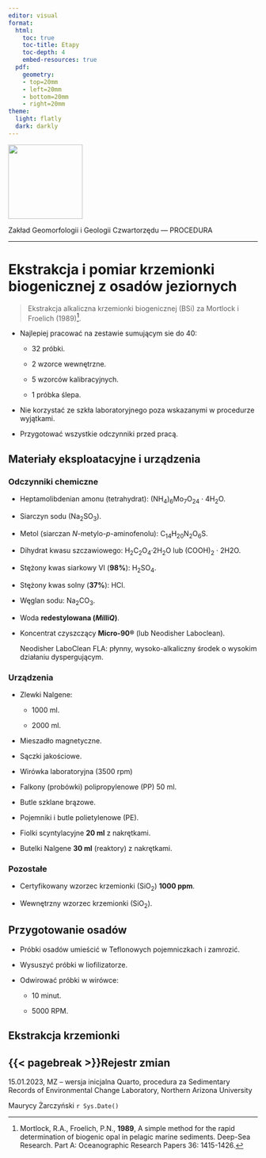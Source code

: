 ```yaml
---
editor: visual
format:
  html:
    toc: true
    toc-title: Etapy
    toc-depth: 4
    embed-resources: true
  pdf:
    geometry: 
    - top=20mm
    - left=20mm
    - bottom=20mm
    - right=20mm
theme:
  light: flatly
  dark: darkly
---
```


[![](images/log-ug_pl.png){fig-alt="Logo: Uniwersytet Gdański" fig-align="left" width="150"}](https://geomorfologia.ug.edu.pl)

Zakład Geomorfologii i Geologii Czwartorzędu --- PROCEDURA

------------------------------------------------------------------------

# Ekstrakcja i pomiar krzemionki biogenicznej z osadów jeziornych

> Ekstrakcja alkaliczna krzemionki biogenicznej (BSi) za Mortlock i Froelich (1989)[^1].

[^1]: Mortlock, R.A., Froelich, P.N., **1989**, A simple method for the rapid determination of biogenic opal in pelagic marine sediments. Deep-Sea Research. Part A: Oceanographic Research Papers 36: 1415-1426.

-   Najlepiej pracować na zestawie sumującym sie do 40:

    -   32 próbki.

    -   2 wzorce wewnętrzne.

    -   5 wzorców kalibracyjnych.

    -   1 próbka ślepa.

-   Nie korzystać ze szkła laboratoryjnego poza wskazanymi w procedurze wyjątkami.

-   Przygotować wszystkie odczynniki przed pracą.

## Materiały eksploatacyjne i urządzenia

### Odczynniki chemiczne

-   Heptamolibdenian amonu (tetrahydrat): (NH~4~)~6~Mo~7~O~24~ · 4H~2~O.

-   Siarczyn sodu (Na~2~SO~3~).

-   Metol (siarczan *N*-metylo-*p*-aminofenolu): C~14~H~20~N~2~O~6~S.

-   Dihydrat kwasu szczawiowego: H~2~C~2~O~4~·2H~2~O lub (COOH)~2~ · 2H2O.

-   Stężony kwas siarkowy VI (**98%**): H~2~SO~4~.

-   Stężony kwas solny (**37%**): HCl.

-   Węglan sodu: Na~2~CO~3~.

-   Woda **redestylowana (*MilliQ*)**.

-   Koncentrat czyszczący **Micro-90®** (lub Neodisher Laboclean).

    | Neodisher LaboClean FLA: płynny, wysoko-alkaliczny środek o wysokim działaniu dyspergującym.

### Urządzenia

-   Zlewki Nalgene:

    -   1000 ml.

    -   2000 ml.

-   Mieszadło magnetyczne.

-   Sączki jakościowe.

-   Wirówka laboratoryjna (3500 rpm)

-   Falkony (probówki) polipropylenowe (PP) 50 ml.

-   Butle szklane brązowe.

-   Pojemniki i butle polietylenowe (PE).

-   Fiolki scyntylacyjne **20 ml** z nakrętkami.

-   Butelki Nalgene **30 ml** (reaktory) z nakrętkami.

### Pozostałe

-   Certyfikowany wzorzec krzemionki (SiO~2~) **1000 ppm**.

-   Wewnętrzny wzorzec krzemionki (SiO~2~).

## Przygotowanie osadów

-   Próbki osadów umieścić w Teflonowych pojemniczkach i zamrozić.

-   Wysuszyć próbki w liofilizatorze.

-   Odwirować próbki w wirówce:

    -   10 minut.

    -   5000 RPM.

## Ekstrakcja krzemionki

## {{< pagebreak >}}Rejestr zmian

15.01.2023, MZ -- wersja inicjalna Quarto, procedura za Sedimentary Records of Environmental Change Laboratory, Northern Arizona University

Maurycy Żarczyński `r Sys.Date()`
